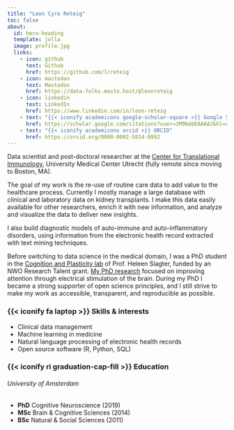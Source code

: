 ```yaml
---
title: "Leon Cyro Reteig"
toc: false
about:
  id: hero-heading
  template: jolla
  image: profile.jpg
  links:
    - icon: github
      text: Github
      href: https://github.com/lcreteig
    - icon: mastodon
      text: Mastodon
      href: https://data-folks.masto.host/@leonreteig
    - icon: linkedin
      text: LinkedIn
      href: https://www.linkedin.com/in/leon-reteig
    - text: "{{< iconify academicons google-scholar-square >}} Google Scholar"
      href: https://scholar.google.com/citations?user=JM96ebEAAAAJ&hl=en
    - text: "{{< iconify academicons orcid >}} ORCID"
      href: https://orcid.org/0000-0002-5814-0992
---
```


:::{#hero-heading}

Data scientist and post-doctoral researcher at the [Center for Translational Immunology](https://www.umcutrecht.nl/en/center-for-translational-immunology), University Medical Center Utrecht (fully remote since moving to Boston, MA).

:::

The goal of my work is the re-use of routine care data to add value to the healthcare process. Currently I mostly manage a large database with clinical and laboratory data on kidney transplants. I make this data easily available for other researchers, enrich it with new information, and analyze and visualize the data to deliver new insights.

I also build diagnostic models of auto-immune and auto-inflammatory disorders, using information from the electronic health record extracted with text mining techniques.

Before switching to data science in the medical domain, I was a PhD student in the [Cognition and Plasticity lab](https://www.heleenslagter.com/) of Prof. Heleen Slagter, funded by an NWO Research Talent grant. [My PhD research](https://lcreteig.github.io/thesis) focused on improving  attention through electrical stimulation of the brain. During my PhD I became a strong supporter of open science principles, and I still strive to make my work as accessible, transparent, and reproducible as possible.

::: {.grid}

::: {.g-col-7}

### {{< iconify fa laptop >}} Skills & interests
- Clinical data management 
- Machine learning in medicine
- Natural language processing of electronic health records
- Open source software (R, Python, SQL)

:::
  
::: {.g-col-5}

### {{< iconify ri graduation-cap-fill >}} Education
###### _University of Amsterdam_
- **PhD** Cognitive Neuroscience (2019)
- **MSc** Brain & Cognitive Sciences (2014)
- **BSc** Natural & Social Sciences (2011)

:::
  
:::  
